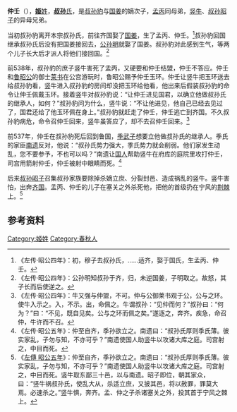 {{Infobox 先秦人物
|名称= 仲壬
|图像=
|图说=
|姓=[[姬姓|姬]]
|氏=[[叔孙氏|叔孙]]
|名=
|字=
|别名=
|别字=
|谥号=
|时代=春秋时期
|国家=
|身份=
|出生=
|逝世=前537年
|在位=
|父=叔孙豹
|母=国姜
|正妻=
|妾=
|子女=
|太子=
}}
'''仲壬'''（{{bd|？||前537年||catIdx=X}}），[[姬姓|'''姬'''姓]]，[[叔孙氏|'''叔孙'''氏]]，是[[叔孙豹|叔孙豹]]与[[国姜|国姜]]的嫡次子，[[孟丙_(鲁国)|孟丙]]同母弟，[[竖牛|竖牛]]、[[叔孙昭子|叔孙昭子]]的异母兄弟。

当初叔孙豹离开本宗叔孙氏，前往齐国娶了[[国姜|国姜]]，生了孟丙、仲壬。<ref>《左传·昭公四年》：初，穆子去叔孙氏，……适齐，娶于国氏，生孟丙、仲壬。</ref>叔孙豹回国继承叔孙氏后没有把国姜接回去，[[公孙明|公孙明]]就娶了国姜。叔孙豹对此感到生气，等两个儿子长大后才派人将他们接回国。<ref>《左传·昭公四年》：公孙明知叔孙于齐，归，未逆国姜，子明取之。故怒，其子长而后使逆之。</ref>

前538年，叔孙豹的庶子竖牛害死了孟丙，又硬要和仲壬结盟，仲壬不答应。仲壬和[[鲁昭公|鲁昭公]]的御士[[莱书|莱书]]在公宫游玩时，鲁昭公赐予仲壬玉环。仲壬让竖牛把玉环送去给叔孙豹看，竖牛进入叔孙豹的房间却没把玉环给他看，他出来后假装叔孙豹的命令让仲壬佩戴玉环。接着竖牛对叔孙豹说：“让仲壬进见国君，以确立他做叔孙氏的继承人，如何？”叔孙豹问为什么，竖牛说：“不让他进见，他自己已经去见过了，国君还给了他玉环佩在身上。”叔孙豹就赶走了仲壬，仲壬逃亡到齐国。不久叔孙豹病危，命令召仲壬回来，竖牛虽答应了，却不去召仲壬回来。<ref>《左传·昭公四年》：牛又强与仲盟，不可。仲与公御莱书观于公，公与之环。使牛入示之。入，不示。出，命佩之。牛谓叔孙：“见仲而何？”叔孙曰：“何为？”曰：“不见，既自见矣。公与之环而佩之矣。”遂逐之，奔齐。疾急，命召仲，牛许而不召。</ref>

前537年，仲壬在叔孙豹死后回到鲁国，[[季武子|季武子]]想要立他做叔孙氏的继承人。季氏的家臣[[南遗|南遗]]反对，他说：“叔孙氏势力强大，季氏势力就会削弱。他们家发生动乱，您不要参予，不也可以吗？”南遗让[[国人|国人]]帮助竖牛在府库的庭院里攻打仲壬，司宫用箭射仲壬，仲壬被射中眼睛而死。<ref>《左传·昭公五年》：仲至自齐，季孙欲立之。南遗曰：“叔孙氏厚则季氏薄。彼实家乱，子勿与知，不亦可乎？”南遗使国人助竖牛以攻诸大库之庭。司宫射之，中目而死。</ref>

后来[[叔孙昭子|叔孙昭子]]召集叔孙家族要除掉杀嫡立庶、分裂封邑、造成祸乱的竖牛。竖牛害怕，出奔[[齐国|齐国]]。孟丙、仲壬的儿子在塞关之外杀死他，把他的首级扔在宁风的[[荆棘|荆棘]]上。<ref>《[[s:春秋左氏傳/昭公|左傳 昭公五年]]》：仲至自齐，季孙欲立之。南遗曰：“叔孙氏厚则季氏薄。彼实家乱，子勿与知，不亦可乎？”南遗使国人助竖牛以攻诸大库之庭。司宫射之，中目而死。竖牛取东鄙三十邑，以与南遗。昭子即位，朝其家众，曰：“竖牛祸叔孙氏，使乱大从，杀适立庶，又披其邑，将以赦罪，罪莫大焉。必速杀之。”竖牛惧，奔齐。孟、仲之子杀诸塞关之外，投其首于宁风之棘上。</ref>

==参考资料==
{{reflist}}

[[Category:姬姓|Category:姬姓]]
[[Category:春秋人|Category:春秋人]]